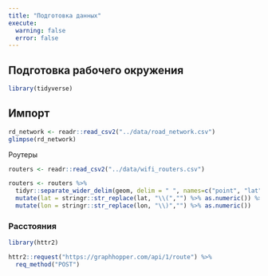 ```yaml
---
title: "Подготовка данных"
execute: 
  warning: false
  error: false
---
```


## Подготовка рабочего окружения

```r
library(tidyverse)
```

## Импорт

```r

rd_network <- readr::read_csv2("../data/road_network.csv")
glimpse(rd_network)

```

Роутеры

```r

routers <- readr::read_csv2("../data/wifi_routers.csv")

routers <- routers %>% 
  tidyr::separate_wider_delim(geom, delim = " ", names=c("point", "lat", "lon")) %>% 
  mutate(lat = stringr::str_replace(lat, "\\(","") %>% as.numeric()) %>% 
  mutate(lon = stringr::str_replace(lon, "\\)","") %>% as.numeric())

```

### Расстояния

```r
library(httr2)

httr2::request("https://graphhopper.com/api/1/route") %>% 
  req_method("POST")
  
```